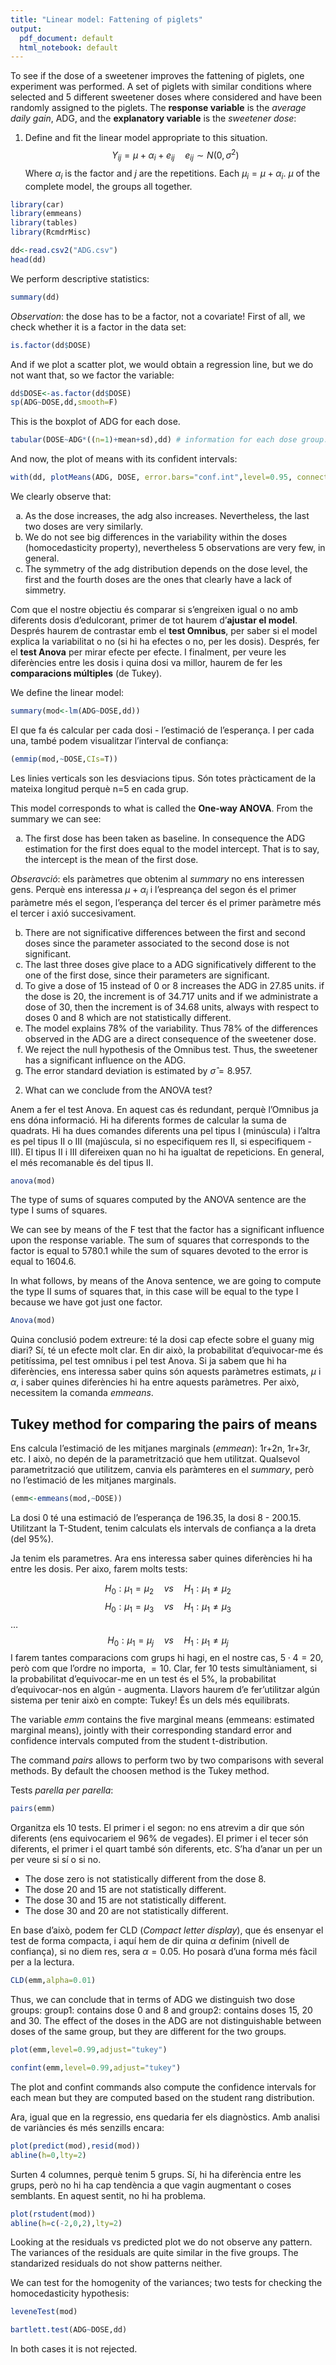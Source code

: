 ```yaml
---
title: "Linear model: Fattening of piglets"
output:
  pdf_document: default
  html_notebook: default
---
```


To see if the dose of a sweetener improves the fattening of piglets, one experiment was performed. A set of piglets with similar conditions where selected and 5 different sweetener doses where considered and have been randomly assigned to the piglets. The **response variable** is the *average daily gain*, ADG, and the
**explanatory variable** is the *sweetener dose*:

(1) Define and fit the linear model appropriate to this situation.
$$
Y_{ij} = \mu + \alpha_i + e_{ij} \quad e_{ij} \sim N(0, \sigma^2)
$$
Where $\alpha_i$ is the factor and $j$ are the repetitions. Each $\mu_i = \mu + \alpha_i$. $\mu$ of the complete model, the groups all together.

```r
library(car)
library(emmeans)
library(tables)
library(RcmdrMisc)

dd<-read.csv2("ADG.csv")
head(dd)
```
We perform descriptive statistics:
```r
summary(dd)
```
*Observation*: the dose has to be a factor, not a covariate! First of all, we check whether it is a factor in the data set:
```r
is.factor(dd$DOSE)
```
And if we plot a scatter plot, we would obtain a regression line, but we do not want that, so we factor the variable:
```r
dd$DOSE<-as.factor(dd$DOSE)
sp(ADG~DOSE,dd,smooth=F)
```
This is the boxplot of ADG for each dose. 
```r
tabular(DOSE~ADG*((n=1)+mean+sd),dd) # information for each dose group.
```
And now, the plot of means with its confident intervals:
```r
with(dd, plotMeans(ADG, DOSE, error.bars="conf.int",level=0.95, connect=TRUE))
```

We clearly observe that:

(a) As the dose increases, the adg also increases. Nevertheless, the last two doses are very similarly.
(b) We do not see big differences in the variability within the doses (homocedasticity property), nevertheless 5 observations are very few, in general.
(c) The symmetry of the adg distribution depends on the dose level, the first and the fourth doses are the ones that clearly have a lack of simmetry.

Com que el nostre objectiu és comparar si s'engreixen igual o no amb diferents dosis d'edulcorant, primer de tot haurem d'**ajustar el model**. Després haurem de contrastar emb el **test Omnibus**, per saber si el model explica la variabilitat o no (si hi ha efectes o no, per les dosis). Després, fer el **test Anova** per mirar efecte per efecte. I finalment, per veure les diferències entre les dosis i quina dosi va millor, haurem de fer les **comparacions múltiples** (de Tukey).

We define the linear model:
```r
summary(mod<-lm(ADG~DOSE,dd))
```
El que fa és calcular per cada dosi - l'estimació de l'esperança. I per cada una, també podem visualitzar l'interval de confiança:
```r
(emmip(mod,~DOSE,CIs=T))
```
Les linies verticals son les desviacions tipus. Són totes pràcticament de la mateixa longitud perquè n=5 en cada grup. 

This model corresponds to what is called the **One-way ANOVA**. From the summary we can see:

(a) The first dose has been taken as baseline. In consequence the ADG estimation for the first does equal to the model intercept. That is to say, the intercept is the mean of the first dose. 

*Obseravció*: els paràmetres que obtenim al *summary* no ens interessen gens. Perquè ens interessa $\mu + \alpha_i$ i l'espreança del segon és el primer paràmetre més el segon, l'esperança del tercer és el primer paràmetre més el tercer i axió succesivament.

(b) There are not significative differences between the first and second doses since the parameter associated to the second dose is not significant.
(c) The last three doses give place to a ADG significatively different to the one of the first dose, since their parameters are significant.
(d) To give a dose of 15 instead of 0 or 8 increases the ADG in 27.85 units. if the dose is 20, the increment is of 34.717 units and if we administrate a dose of 30, then the increment is of 34.68 units, always with respect to doses 0 and 8 which are not statistically different.
(e) The model explains 78% of the variability. Thus 78% of the differences observed in the ADG are a direct consequence of the sweetener dose.
(f) We reject the null hypothesis of the Omnibus test. Thus, the sweetener has a significant influence on the ADG.
(g) The error standard deviation is estimated by $\hat{\sigma} = 8.957$.

(2) What can we conclude from the ANOVA test?

Anem a fer el test Anova. En aquest cas és redundant, perquè l'Omnibus ja ens dóna informació. Hi ha diferents formes de calcular la suma de quadrats. Hi ha dues comandes diferents una pel tipus I (minúscula) i l'altra es pel tipus II o III (majúscula, si no especifiquem res II, si especifiquem - III). El tipus II i III difereixen quan no hi ha igualtat de repeticions. En general, el més recomanable és del tipus II.

```r
anova(mod)
```
The type of sums of squares computed by the ANOVA sentence are the type I sums of squares.

We can see by means of the F test that the factor has a significant influence upon the response variable. The sum of squares that corresponds to the factor is equal to 5780.1 while the sum of squares devoted to the error is equal to 1604.6.

In what follows, by means of the Anova sentence, we are going to compute the type II sums of squares that, in this case will be equal to the type I because we have got just one factor. 
```r
Anova(mod)
```
Quina conclusió podem extreure: té la dosi cap efecte sobre el guany mig diari? Sí, té un efecte molt clar. En dir això, la probabilitat d'equivocar-me és petitíssima, pel test omnibus i pel test Anova. Si ja sabem que hi ha diferències, ens interessa saber quins són aquests paràmetres estimats, $\mu$ i $\alpha$, i saber quines diferències hi ha entre aquests paràmetres. Per això, necessitem la comanda *emmeans*.

## Tukey method for comparing the pairs of means
Ens calcula l'estimació de les mitjanes marginals (*emmean*): 1r+2n, 1r+3r, etc. I això, no depén de la parametrització que hem utilitzat. Qualsevol parametrització que utilitzem, canvia els paràmteres en el *summary*, però no l'estimació de les mitjanes marginals. 
```r
(emm<-emmeans(mod,~DOSE))
```
La dosi 0 té una estimació de l'esperança de 196.35, la dosi 8 - 200.15. Utilitzant la T-Student, tenim calculats els intervals de confiança a la dreta (del 95%).

Ja tenim els parametres. Ara ens interessa saber quines diferències hi ha entre les dosis. Per aixo, farem molts tests:

$$
H_0: \mu_1 = \mu_2 \quad vs \quad H_1: \mu_1 \neq \mu_2
$$
$$
H_0: \mu_1 = \mu_3 \quad vs \quad H_1: \mu_1 \neq \mu_3
$$
...
$$
H_0: \mu_1 = \mu_j \quad vs \quad H_1: \mu_1 \neq \mu_j
$$
I farem tantes comparacions com grups hi hagi, en el nostre cas, $5 \cdot 4 = 20$, però com que l'ordre no importa, $= 10$. Clar, fer 10 tests simultàniament, si la probabilitat d'equivocar-me en un test és el 5%, la probabilitat d'equivocar-nos en algún - augmenta. Llavors haurem d'e fer'utilitzar algún sistema per tenir això en compte: Tukey! És un dels més equilibrats.

The variable $emm$ contains the five marginal means (emmeans: estimated marginal means), jointly with their corresponding standard error and confidence intervals computed from the student t-distribution.

The command *pairs* allows to perform two by two comparisons with several methods. By default the choosen method is the Tukey method.

Tests *parella per parella*:
```r
pairs(emm)
```
Organitza els 10 tests. El primer i el segon: no ens atrevim a dir que són diferents (ens equivocariem el 96% de vegades). El primer i el tecer són diferents, el primer i el quart també són diferents, etc. S'ha d'anar un per un per veure si sí o si no.

+ The dose zero is not statistically different from the dose 8.
+ The dose 20 and 15 are not statistically different.
+ The dose 30 and 15 are not statistically different. 
+ The dose 30 and 20 are not statistically different.

En base d'això, podem fer CLD (*Compact letter display*), que és ensenyar el test de forma compacta, i aquí hem de dir quina $\alpha$ definim (nivell de confiança), si no diem res, sera $\alpha = 0.05$. Ho posarà d'una forma més fàcil per a la lectura.
```r
CLD(emm,alpha=0.01)
```

Thus, we can conclude that in terms of ADG we distinguish two dose groups: group1: contains dose 0 and 8 and group2: contains doses 15, 20 and 30. The effect of the doses in the ADG are not distinguishable between doses of the same group, but they are different for the two groups.
```r
plot(emm,level=0.99,adjust="tukey")
```
```r
confint(emm,level=0.99,adjust="tukey")
```
The plot and confint commands also compute the confidence intervals for each mean but they are computed based on the student rang distribution.


Ara, igual que en la regressio, ens quedaria fer els diagnòstics. Amb analisi de variàncies és més senzills encara:
```r
plot(predict(mod),resid(mod))
abline(h=0,lty=2)
```

Surten 4 columnes, perquè tenim 5 grups. Sí, hi ha diferència entre les grups, però no hi ha cap tendència a que vagin augmentant o coses semblants. En aquest sentit, no hi ha problema.

```r
plot(rstudent(mod))
abline(h=c(-2,0,2),lty=2)
```

Looking at the residuals vs predicted plot we do not observe any pattern. The variances of the residuals are quite similar in the five groups. The standarized residuals do not show patterns neither.

We can test for the homogenity of the variances; two tests for checking the homocedasticity hypothesis:
```r
leveneTest(mod)
```
```r
bartlett.test(ADG~DOSE,dd)
```
In both cases it is not rejected.
